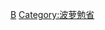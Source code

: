 {{Navbox
|name = 波萝勉省行政区划
|title = {{flagdeco|Cambodia}} [[波萝勉省]]行政区划
|state    = {{{state|autocollapse}}}
|listclass = hlist
|image = [[File:Cambodia Prey Veng locator map.svg|75px]]
|above = '''省会：'''[[波萝勉市|波萝勉]]
|list1 =

*[[巴布农县]]
*[[贡斋密县]]
*[[磅德罗贝县|磅德罗贝县 {{small|(磅略白县)}}]]
*{{link-en|甘芝列县|Kanhchriech District}} 
*{{link-en|梅桑县|Me Sang District}} 
*[[边佐县]] 
*[[边罗县]] 
*[[别良县]] 
*{{link-en|布雷桑代县|Preah Sdach District}} 
*{{link-en|波萝勉自治县|Prey Veng Municipality}}
**[[波萝勉市]]
*{{link-en|磅列县|Kampong Leav District}} 
*{{link-en|西托干丹县|Sithor Kandal District}} 
* {{link-km|斯外安多县|ស្រុកស្វាយអន្ទរ}} 

}}<noinclude>
{{collapsible option}}
[[Category:柬埔寨二级行政区划模板|B]]
[[Category:波萝勉省]]
</noinclude>